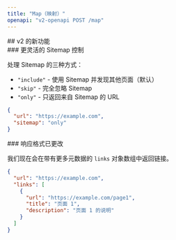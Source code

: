 ```yaml
---
title: "Map（映射）"
openapi: "v2-openapi POST /map"
---
```


<div id="whats-new-in-v2">
  ## v2 的新功能
</div>

<div id="better-sitemap-control">
  ### 更灵活的 Sitemap 控制
</div>

处理 Sitemap 的三种方式：

* `"include"` - 使用 Sitemap 并发现其他页面（默认）
* `"skip"` - 完全忽略 Sitemap
* `"only"` - 只返回来自 Sitemap 的 URL

```json
{
  "url": "https://example.com",
  "sitemap": "only"
}
```


<div id="response-format-changed">
  ### 响应格式已更改
</div>

我们现在会在带有更多元数据的 `links` 对象数组中返回链接。

```json
{
  "url": "https://example.com",
  "links": [
    {
      "url": "https://example.com/page1",
      "title": "页面 1",
      "description": "页面 1 的说明"
    }
  ]
}
```
